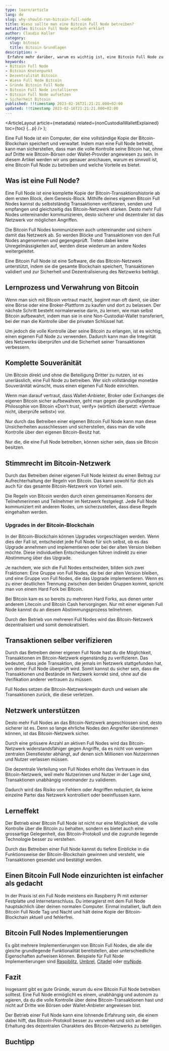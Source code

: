 ```yaml
---
type: learn/article
lang: de
slug: why-should-run-bitcoin-full-node
title: Wieso sollte man eine Bitcoin Full Node betreiben?
metatitle: Bitcoin Full Node einfach erklärt
author: Claudio Koller
category:
  slug: bitcoin
  title: Bitcoin Grundlagen
description: >
 Erfahre mehr darüber, warum es wichtig ist, eine Bitcoin Full Node zu betreiben. Dieser Artikel erklärt, was eine Full Node ist und wie sie dazu beiträgt, das Bitcoin-Netzwerk sicherer und widerstandsfähiger gegen Angriffe zu machen.
keywords:
- Bitcoin Full Node
- Bitcoin Knotenpunkt
- Dezentralität Bitcoin
- Wieso Full Node Bitcoin
- Gründe Bitcoin Full Node
- Bitcoin Full Node installieren
- Bitcoin Full Node aufsetzen
- Sicherheit Bitcoin
published: !!timestamp 2023-02-16T21:21:21.000+02:00
updated: !!timestamp 2023-02-16T21:21:21.000+02:00
---
```



  <ArticleLayout
    article={metadata}
    related={nonCustodialWalletExplained}
    toc={toc}
    {...p}
  />
);

Eine Full Node ist ein Computer, der eine vollständige Kopie der Bitcoin-Blockchain speichert und verwaltet. Indem man eine Full Node betreibt, kann man sicherstellen, dass man die volle Kontrolle seine Bitcoin hat, ohne auf Dritte wie Bitcoin-Börsen oder Wallet-Provider angewiesen zu sein. In diesem Artikel werden wir uns genauer anschauen, warum es sinnvoll ist, eine Bitcoin Full Node zu betreiben und welche Vorteile es bietet.

## Was ist eine Full Node?

Eine Full Node ist eine komplette Kopie der Bitcoin-Transaktionshistorie ab dem ersten Block, dem Genesis-Block. Mithilfe deines eigenen Bitcoin Full Nodes kannst du selbstständig Transaktionen verifizieren, senden und empfangen und gleichzeitig das Bitcoin-Netzwerk stärken. Desto mehr Full Nodes untereinander kommunizieren, desto sicherer und dezentraler ist das Netzwerk vor möglichen Angriffen. 

Die Bitcoin Full Nodes kommunizieren auch untereinander und sichern damit das Netzwerk ab. So werden Blöcke und Transaktionen von den Full Nodes angenommen und gegengeprüft. Treten dabei keine Unregelmässigkeiten auf, werden diese wiederum an andere Nodes weitergeleitet.

<Callout icon = "💡">
  Eine Bitcoin Full Node ist eine Software, die das Bitcoin-Netzwerk unterstützt, indem sie die gesamte Blockchain speichert, Transaktionen validiert und zur Sicherheit und Dezentralisierung des Netzwerks beiträgt.
</Callout>

## Lernprozess und Verwahrung von Bitcoin

Wenn man sich mit Bitcoin vertraut macht, beginnt man oft damit, sie über eine Börse oder eine Broker-Plattform zu kaufen und dort zu belassen. Der nächste Schritt besteht normalerweise darin, zu lernen, wie man selbst Bitcoin aufbewahrt, indem man sie in eine Non-Custodial-Wallet transferiert, bei der man die Kontrolle über die privaten Schlüssel hat.

Um jedoch die volle Kontrolle über seine Bitcoin zu erlangen, ist es wichtig, einen eigenen Full Node zu verwenden. Dadurch kann man die Integrität des Netzwerks überprüfen und die Sicherheit seiner Transaktionen verbessern.

## Komplette Souveränität

Um Bitcoin direkt und ohne die Beteiligung Dritter zu nutzen, ist es unerlässlich, eine Full Node zu betreiben. Wer sich vollständige monetäre Souveränität wünscht, muss einen eigenen Full Node einrichten.

Wenn man darauf vertraut, dass Wallet-Anbieter, Broker oder Exchanges die eigenen Bitcoin sicher aufbewahren, geht man gegen die grundlegende Philosophie von Bitcoin «Don’t trust, verify» (wörtlich übersetzt: «Vertraue nicht, überprüfe selbst») vor. 

Nur durch das Betreiben einer eigenen Bitcoin Full Node kann man diese Unsicherheiten ausschliessen und sicherstellen, dass man die volle Kontrolle über den eigenen Bitcoin-Besitz hat.

<Callout icon = "💡">
  Nur die, die eine Full Node betreiben, können sicher sein, dass sie Bitcoin besitzen.
</Callout>

## Stimmrecht im Bitcoin-Netzwerk

Durch das Betreiben deiner eigenen Full Node leistest du einen Beitrag zur Aufrechterhaltung der Regeln von Bitcoin. Das kann sowohl für dich als auch für das gesamte Bitcoin-Netzwerk von Vorteil sein.

Die Regeln von Bitcoin werden durch einen gemeinsamen Konsens der Teilnehmerinnen und Teilnehmer im Netzwerk festgelegt. Jede Full Node kommuniziert mit anderen Nodes, um sicherzustellen, dass diese Regeln eingehalten werden.

### Upgrades in der Bitcoin-Blockchain

In der Bitcoin-Blockchain können Upgrades vorgeschlagen werden. Wenn dies der Fall ist, entscheidet jede Full Node für sich selbst, ob es das Upgrade annehmen und implementieren oder bei der alten Version bleiben möchte. Diese individuellen Entscheidungen führen indirekt zu einer Abstimmung über das Upgrade. 

Je nachdem, wie sich die Full Nodes entscheiden, bilden sich zwei Fraktionen: Eine Gruppe von Full Nodes, die bei der alten Version bleiben, und eine Gruppe von Full Nodes, die das Upgrade implementieren. Wenn es zu einer deutlichen Trennung zwischen den beiden Gruppen kommt, spricht man von einem Hard Fork bei Bitcoin.

Bei Bitcoin kam es so bereits zu mehreren Hard Forks, aus denen unter anderem Litecoin und Bitcoin Cash hervorgingen. Nur mit einer eigenen Full Node kannst du an diesem Abstimmungsprozess teilnehmen. 

<Callout icon = "💡">
  Durch den Betrieb von mehreren Full Nodes wird das Bitcoin-Netzwerk dezentralisiert und somit demokratisiert.
</Callout>

## Transaktionen selber verifizieren

Durch das Betreiben deiner eigenen Full Node hast du die Möglichkeit, Transaktionen im Bitcoin-Netzwerk eigenständig zu verifizieren. Das bedeutet, dass jede Transaktion, die jemals im Netzwerk stattgefunden hat, von deiner Full Node überprüft wird. Somit kannst du sicher sein, dass die Transaktionen und Bestände im Netzwerk korrekt sind, ohne auf die Verifikation anderer vertrauen zu müssen.

<Callout icon = "💡">
 Full Nodes setzen die Bitcoin-Netzwerkregeln durch und weisen alle Transaktionen zurück, die diese verletzen.
</Callout>

## Netzwerk unterstützen

Desto mehr Full Nodes an das Bitcoin-Netzwerk angeschlossen sind, desto sicherer ist es. Denn so lange ehrliche Nodes den Angreifer überstimmen können, ist das Bitcoin-Netzwerk sicher.

Durch eine grössere Anzahl an aktiven Full Nodes wird das Bitcoin-Netzwerk widerstandsfähiger gegen Angriffe, da es nicht von wenigen zentralen Dienstleister abhängt, auf denen sich Millionen von Nutzerinnen und Nutzer verlassen müssen.

Die dezentrale Verteilung von Full Nodes erhöht das Vertrauen in das Bitcoin-Netzwerk, weil mehr Nutzerinnen und Nutzer in der Lage sind, Transaktionen unabhängig voneinander zu validieren.

<Callout icon = "💡">
 Dadurch wird das Risiko von Fehlern oder Angriffen reduziert, da keine einzelne Partei das Netzwerk kontrolliert oder beeinflussen kann.
</Callout>

## Lerneffekt

Der Betrieb einer Bitcoin Full Node ist nicht nur eine Möglichkeit, die volle Kontrolle über die Bitcoin zu behalten, sondern es bietet auch eine grossartige Gelegenheit, das Bitcoin-Protokoll und die zugrunde liegende Technologie besser zu verstehen. 

Durch das Betreiben einer Full Node kannst du tiefere Einblicke in die Funktionsweise der Bitcoin-Blockchain gewinnen und versteht, wie Transaktionen gesendet und bestätigt werden.

## Einen Bitcoin Full Node einzurichten ist einfacher als gedacht

In der Praxis ist ein Full Node meistens ein Raspberry Pi mit externer Festplatte und Internetanschluss. Du interagierst mit dem Full Node hauptsächlich über deinen normalen Computer. Einmal installiert, läuft dein Bitcoin Full Node Tag und Nacht und hält deine Kopie der Bitcoin-Blockchain aktuell und fehlerfrei.

## Bitcoin Full Nodes Implementierungen

Es gibt mehrere Implementierungen von Bitcoin Full Nodes, die alle die gleiche grundlegende Funktionalität bereitstellen, aber unterschiedliche Eigenschaften aufweisen können. Beispiele für Full Node Implementierungen sind [Raspiblitz](https://shop.fulmo.org/), [Umbrel](https://umbrel.com/), [Citadel](https://runcitadel.space/) oder [myNode](https://mynodebtc.com/).

## Fazit

Insgesamt gibt es gute Gründe, warum du eine Bitcoin Full Node betreiben solltest. Eine Full Node ermöglicht es einem, unabhängig und autonom zu agieren, da du die volle Kontrolle über deine Bitcoin-Transaktionen hast und nicht auf Dritte wie Börsen oder Wallet-Anbieter angewiesen bist. 

Der Betrieb einer Full Node kann eine lohnende Erfahrung sein, die einem dabei hilft, das Bitcoin-Protokoll besser zu verstehen und sich an der Erhaltung des dezentralen Charakters des Bitcoin-Netzwerks zu beteiligen.

## Buchtipp

<Books>
  <Book book={bitcoinEntdecken} />
</Books>
